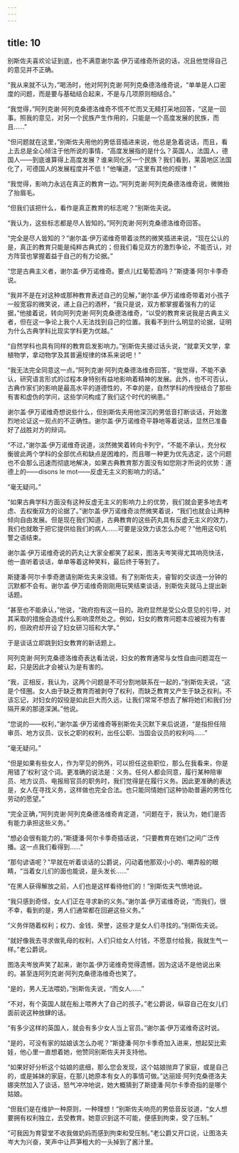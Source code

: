 ```yaml
---
---
---
```

title: 10
---




别斯佐夫喜欢论证到底，也不满意谢尔盖·伊万诺维奇所说的话，况且他觉得自己的意见并不正确。

“我从来就不认为，”喝汤时，他对阿列克谢·阿列克桑德洛维奇说，“单单是人口密度的问题，而是要与基础结合起来，不是与几项原则相结合。”

“我觉得，”阿列克谢·阿列克桑德洛维奇不慌不忙而又无精打采地回答，“这是一回事。照我的意见，对另一个民族产生作用的，只能是一个高度发展的民族，而且……”

“但问题就在这里，”别斯佐夫用他的男低音插进来说，他总是急着说话，而且，看上去总是全心倾注于他所说的事情，“高度发展指的是什么？英国人，法国人，德国人——到底谁算得上高度发展？谁来同化另一个民族？我们看到，莱茵地区法国化了，可德国人的发展程度并不低！”他嚷道，“这里有其他的规律！”

“我觉得，影响力永远在真正的教育一边。”阿列克谢·阿列克桑德洛维奇说，微微抬了抬眉毛。

“但我们该把什么，看作是真正教育的标志呢？”别斯佐夫说。

“我认为，这些标志都是尽人皆知的。”阿列克谢·阿列克桑德洛维奇回答。

“完全是尽人皆知的？”谢尔盖·伊万诺维奇带着淡然的微笑插进来说，“现在公认的是，真正的教育只能是纯粹古典式的；但我们看见双方的激烈争论，不能否认，对方阵营也掌握着益于自己的有力论据。”

“您是古典主义者，谢尔盖·伊万诺维奇。要点儿红葡萄酒吗？”斯捷潘·阿尔卡季奇说。

“我并不是在对这种或那种教育表述自己的见解，”谢尔盖·伊万诺维奇带着对小孩子一般宽容的微笑说，递上自己的酒杯，“我只是说，双方都掌握着强有力的证据，”他接着说，转向阿列克谢·阿列克桑德洛维奇，“以受的教育来说我是古典主义者，但在这一争论上我个人无法找到自己的位置。我看不到什么明显的论据，证明为什么古典学科比现实学科更为优越。”

“自然学科也具有同样的教育启发影响力。”别斯佐夫接过话头说，“就拿天文学，拿植物学，拿动物学及其普遍规律的体系来说吧！”

“我无法完全同意这一点。”阿列克谢·阿列克桑德洛维奇回答，“我觉得，不能不承认，研究语言形式的过程本身特别有益地影响着精神的发展。此外，也不可否认，古典作家们的影响是最高水平的道德性的，不幸的是，自然学科的传授结合了那些有害和虚伪的学问，这些学问构成了我们这个时代的祸患。”

谢尔盖·伊万诺维奇想说些什么，但别斯佐夫用他深沉的男低音打断谈话，开始激烈地论证这一观点的不正确性。谢尔盖·伊万诺维奇平静地等着说话，显然已准备好了战胜对方的辩词。

“不过，”谢尔盖·伊万诺维奇说道，淡然微笑着转向卡列宁，“不能不承认，充分权衡彼此两个学科的全部优点和缺点是困难的，而且哪一种更为优先选定，这个问题也不会那么迅速而彻底地解决，如果古典教育那方面没有如您刚才所说的优势：道德上的——disons le mot——反虚无主义的影响力的话。”

“毫无疑问。”

“如果古典学科方面没有这种反虚无主义的影响力上的优势，我们就会更多地去考虑、去权衡双方的论据了。”谢尔盖·伊万诺维奇淡然微笑着说，“我们也就会让两种倾向自由发展。但是现在我们知道，古典教育的这些药丸具有反虚无主义的效力，我们也就敢于把它提供给我们的病人……可要是没效力该怎么办呢？”他用这句机警之语结束。

谢尔盖·伊万诺维奇说的药丸让大家全都笑了起来，图洛夫岑笑得尤其响亮快活，他一直听着谈话，单单等着这种笑料，最后终于等到了。

斯捷潘·阿尔卡季奇邀请别斯佐夫来没错。有了别斯佐夫，睿智的交谈连一分钟的沉默都不会有。谢尔盖·伊万诺维奇刚刚用玩笑结束谈话，别斯佐夫就马上提出新话题。

“甚至也不能承认，”他说，“政府抱有这一目的。政府显然是受公众意见的引导，对其采取的措施会造成什么影响漠然处之。例如，妇女的教育问题本应被视为有害的，但政府却开设了妇女研习班和大学。”

于是谈话立即跳到妇女教育的新话题上。

阿列克谢·阿列克桑德洛维奇表达看法说，妇女的教育通常与女性自由问题混在一起，只是因此才会被认为是有害的。

“我，正相反，我认为，这两个问题是不可分割地联系在一起的，”别斯佐夫说，“这是个怪圈。女人由于缺乏教育而被剥夺了权利，而缺乏教育又产生于缺乏权利。不该忘记，对妇女的奴役是如此巨大而久远，让我们常常不想去了解将她们和我们分隔开来的那道深渊。”他说。

“您说的——权利，”谢尔盖·伊万诺维奇等别斯佐夫沉默下来后说道，“是指担任陪审员、地方议员、议长之职的权利，出任公职、当国会议员的权利吗……”

“毫无疑问。”

“但是如果有些女人，作为罕见的例外，可以担任这些职位，那么在我看来，你是用错了‘权利’这个词。更准确的说法是：义务。任何人都会同意，履行某种陪审员、地方议员、电报局官员的职务时，我们觉得是在履行义务。因此更准确的表达是，女人在寻找义务，这样做也完全合法。也只能同情她们这种协助普遍的男性化劳动的愿望。”

“完全正确，”阿列克谢·阿列克桑德洛维奇肯定道，“问题在于，我认为，她们是否有能力承担这些义务。”

“想必会很有能力的，”斯捷潘·阿尔卡季奇插话说，“只要教育在她们之间广泛传播。这一点我们看得到……”

“那句谚语呢？”早就在听着谈话的公爵说，闪动着他那双小小的、嘲弄般的眼睛，“当着女儿们的面也能说，是头发长……”

“在黑人获得解放之前，人们也是这样看待他们的！”别斯佐夫气愤地说。

“我只感到奇怪，女人们正在寻求新的义务。”谢尔盖·伊万诺维奇说，“而我们，很不幸，看到的是，男人们通常都在回避这些义务。”

“义务伴随着权利；权力、金钱、荣誉，这些才是女人们寻找的。”别斯佐夫说。

“就好像我去寻求做乳母的权利，人们只给女人付钱，不愿意付给我，我就生气一样。”老公爵说。

图洛夫岑放声笑了起来，谢尔盖·伊万诺维奇觉得遗憾，因为这话不是他说出来的。甚至连阿列克谢·阿列克桑德洛维奇也笑了。

“是的，男人无法喂奶，”别斯佐夫说，“而女人……”

“不对，有个英国人就在船上喂养大了自己的孩子。”老公爵说，纵容自己在女儿们面前说这种放肆的话。

“有多少这样的英国人，就会有多少女人当上官员。”谢尔盖·伊万诺维奇这时说。

“是的，可没有家的姑娘该怎么办呢？”斯捷潘·阿尔卡季奇加入进来，想起契比索娃，他心里一直想着她，他赞同别斯佐夫并支持他。

“如果好好分析这个姑娘的底细，那么您会发现，这个姑娘抛弃了家庭，或是自己的，或是姊妹的家庭，在那儿她原本有女人的事情可做。”达丽娅·阿列克桑德洛夫娜突然加入了谈话，怒气冲冲地说，她大概猜到了斯捷潘·阿尔卡季奇指的是哪个姑娘。

“但我们是在维护一种原则，一种理想！”别斯佐夫响亮的男低音反驳道，“女人想要拥有权利独立，去受教育。她意识到这不可能，便感到拘束，受了压制。”

“可我因为育婴堂不收我做奶妈而感到拘束和受压制。”老公爵又开口说，让图洛夫岑大为兴奋，笑声中让芦笋粗大的一头掉到了酱汁里。